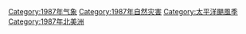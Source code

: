 [[Category:1987年气象|Category:1987年气象]]
[[Category:1987年自然灾害|Category:1987年自然灾害]]
[[Category:太平洋颶風季|Category:太平洋颶風季]]
[[Category:1987年北美洲|Category:1987年北美洲]]
